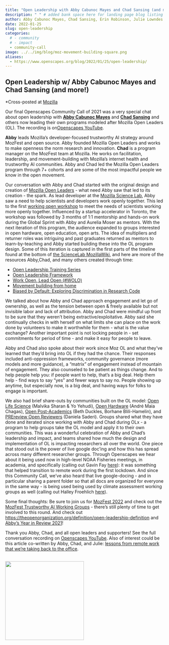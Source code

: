 ```yaml
---
title: "Open Leadership with Abby Cabunoc Mayes and Chad Sansing (and more!)"
description: " " # added bank space here for landing page blog listing (will print first few lines of blog if not)
author: Abby Cabunoc Mayes, Chad Sansing, Erin Robinson, Julie Lowndes
date: 2022-01-25
slug: open-leadership
categories:
  # - community
  # - impact
  - community-call
image: ../../img/blog/moz-movement-building-square.png
aliases: 
  - https://www.openscapes.org/blog/2022/01/25/open-leadership/
---
```


## Open Leadership w/ Abby Cabunoc Mayes and Chad Sansing (and more!)

*Cross-posted at [Mozilla](https://foundation.mozilla.org/en/blog/openscapes-open-leadership-w-abby-cabunoc-mayes-and-chad-sansing-and-more/)

Our final Openscapes Community Call of 2021 was a very special chat about open leadership with **[Abby Cabunoc Mayes](http://acabunoc.github.io/)** and **[Chad Sansing](https://about.me/chadsansing)** and others now leading their own programs modeled after Mozilla Open Leaders (OL). The recording is on[ Openscapes YouTube](https://www.youtube.com/watch?v=rsd4z8kXJgo).

**Abby** leads Mozilla’s developer-focused trustworthy AI strategy around MozFest and open source. Abby founded Mozilla Open Leaders and works to make openness the norm research and innovation. **Chad** is a program manager on the MozFest team at Mozilla. He works on facilitation, leadership, and movement-building with Mozilla’s internet health and trustworthy AI communities. Abby and Chad led the Mozilla Open Leaders program through 7+ cohorts and are some of the most impactful people we know in the open movement. 

Our conversation with Abby and Chad started with the original design and creation of [Mozilla Open Leaders](https://mzl.la/openleaders) - what need Abby saw that led to its creation - the spark. As lead developer at the [Mozilla Science Lab](https://wiki.mozilla.org/ScienceLab), Abby saw a need to help scientists and developers work openly together. This led to the first  [working open workshop](https://mozillascience.github.io/leadership-training) to meet the needs of scientists working more openly together. Influenced by a startup accelerator in Toronto, the workshop was followed by 3 months of 1:1 mentorship and hands-on work during the Global Sprint with Abby and Aurelia Moser as mentors. With the next iteration of this program, the audience expanded to groups interested in open hardware, open education, open arts. The idea of multipliers and returner roles was intriguing and past graduates returned as mentors to learn-by-teaching and Abby started building these into the OL program design. Some of this iteration is captured in the first parts of the timeline found at the bottom of [the ScienceLab MozillaWiki](https://wiki.mozilla.org/ScienceLab), and here are more of the resources Abby,Chad, and many others created through time:

* [Open Leadership Training Series](https://mozilla.github.io/open-leadership-training-series/)
* [Open Leadership Framework](https://mozilla.github.io/open-leadership-framework/)
* [Work Open, Lead Open (#WOLO)](https://docs.google.com/presentation/d/13NAGmqP_Fb2qjBKePGVZe7awtwnFKZUHtPz8mqbYtsE/present?token=AC4w5Vjf0u1Jtdi7vB3udA5O-S5wIuJuwA%3A1582781847727&includes_info_params=1&eisi=CPP7qe6B8ecCFc8OJAode38EqA#slide=id.g25275a8168_0_260)
* [Movement building from home](https://foundation.mozilla.org/en/blog/new-movement-building-home-community-calls/)
* [Biased by Default: Exploring Discrimination in Research Code](https://docs.google.com/presentation/d/1INTsli9obj3BiV8xDwJc4IovPnt2EUFNyLYyF_GK7bE/present#slide=id.g8dabbda190_0_898)

We talked about how Abby and Chad approach engagement and let go of ownership, as well as the tension between open & freely available but not invisible labor and lack of attribution. Abby and Chad were mindful up front to be sure that they weren’t being extractive/exploitative. Abby said she continually checks in with herself on what limits she can place on the work done by volunteers to make it worthwhile for them - what is the value exchange? Another important point is not locking people in - set commitments for period of time - and make it easy for people to leave.  

Abby and Chad also spoke about their work since Moz OL and what they’ve learned that they’d bring into OL if they had the chance. Their responses included anti-oppression frameworks, community governance (more models and more guidance), a “matrix” of engagement instead of mountain of engagement. They also counseled to be patient as things change. And to help people help you: if people want to help, that’s a big deal. Help them help - find ways to say “yes” and fewer ways to say no. People showing up anytime, but especially now, is a big deal, and having ways for folks to engage is important.

We also had brief share-outs by communities built on the OL model: [Open Life Science](https://openlifesci.org/) (Malvika Sharan & Yo Yehudi), [Open Hardware](https://openhardware.space/) (André Maia Chagas), [Open Post-Academics](https://openpostac.org/) (Beth Duckles, Borhane Blili-Hamelin), and [PREreview Open Reviewers](https://content.prereview.org/openreviewers) (Daniela Saderi). Groups shared what they have done and iterated since working with Abby and Chad during OLx - a program to help groups take the OL model and apply it to their own communities. This was a wonderful celebration of Abby and Chad’s leadership and impact, and teams shared how much the design and implementation of OL is impacting researchers all over the world. One piece that stood out is the power of live google doc’ing and how this has spread across many different researcher groups. Through Openscapes we hear about it being used now in high-level NOAA Fisheries meetings, in academia, and specifically (calling out Gavin Fay [here](https://thefaylab.github.io/lab-manual/)): it was something that helped transition to remote work during the first lockdown. And since this Community Call, we’ve also heard that live google-docing - and in particular sharing a parent folder so that all docs are organized for everyone in the same way -  is being used being used by climate assessment working groups as well (calling out Halley Froehlich [here](https://github.com/froehlich-lab)). 

Some final thoughts: Be sure to join us for [MozFest 2022](https://mozillafestival.org) and check out the [MozFest Trustworthy AI Working Groups](https://foundation.mozilla.org/en/blog/mozfest-tai-working-groups-call-for-interest/) - there’s still plenty of time to get involved to this round. And check out [https://theopenorganization.org/definition/open-leadership-definition](https://theopenorganization.org/definition/open-leadership-definition/) and [Abby's Year in Review 2021](https://medium.com/@abbycabs/abbys-2021-year-in-review-e4d8b00c7f5e)!

Thank you Abby, Chad, and all open leaders and supporters! See the full conversation recording on [Openscapes YouTube](https://www.youtube.com/watch?v=rsd4z8kXJgo). Also of interest could be this article co-written by Abby, Chad, and Julie: [lessons from remote work that we’re taking back to the office](https://opensource.com/article/20/6/remote-meetings).


<br>
  <img src="/img/blog/moz-movement-building-square.png" width="250px">

<br>


